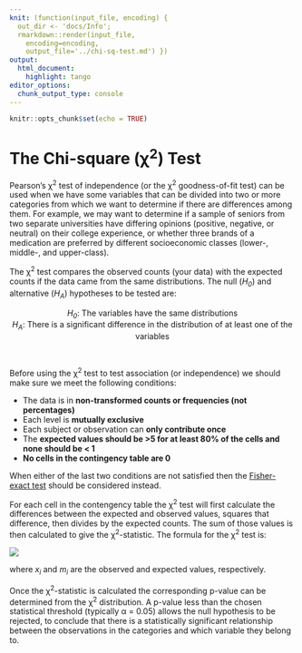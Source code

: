 ```yaml
---
knit: (function(input_file, encoding) {
  out_dir <- 'docs/Info';
  rmarkdown::render(input_file,
    encoding=encoding,
    output_file='../chi-sq-test.md') })
output:
  html_document:
    highlight: tango
editor_options:
  chunk_output_type: console
---
```


```r
knitr::opts_chunk$set(echo = TRUE)
```

# The Chi-square (&chi;<sup>2</sup>) Test

Pearson's &chi;<sup>2</sup> test of independence (or the &chi;<sup>2</sup> goodness-of-fit test) can be used when we have some variables that can be divided into two or more categories from which we want to determine if there are differences among them.  For example, we may want to determine if a sample of seniors from two separate universities have differing opinions (positive, negative, or neutral) on their college experience, or whether three brands of a medication are preferred by different socioeconomic classes (lower-, middle-, and upper-class).

 The &chi;<sup>2</sup> test compares the observed counts (your data) with the expected counts if the data came from the same distributions.  The null (<i>H<sub>0</sub></i>) and alternative (<i>H<sub>A</sub></i>) hypotheses to be tested are:

<center><i>H<sub>0</sub></i>: The variables have the same distributions</center>
<center><i>H<sub>A</sub></i>: There is a significant difference in the distribution of at least one of the variables</center>
<br>

Before using the &chi;<sup>2</sup> test to test association (or independence) we should make sure we meet the following conditions:

* The data is in **non-transformed counts or frequencies (not percentages)**
* Each level is **mutually exclusive**
* Each subject or observation can **only contribute once**
* The **expected values should be >5 for at least 80% of the cells and none should be < 1**
* **No cells in the contingency table are 0**

When either of the last two conditions are not satisfied then the [Fisher-exact test](https://tylerbg.github.io/DLC_statical_guides/docs/Info/Fisher-exact-test) should be considered instead.

For each cell in the contengency table the &chi;<sup>2</sup> test will first calculate the differences between the expected and observed values, squares that difference, then divides by the expected counts.  The sum of those values is then calculated to give the &chi;<sup>2</sup>-statistic.  The formula for the  &chi;<sup>2</sup> test is:

<center>
<img src="img/chi-sq-test/chi-sq_eq.PNG" style="display: block; margin: auto;" />
</center>

where <i>x<sub>i</sub></i> and <i>m<sub>i</sub></i> are the observed and expected values, respectively.

Once the &chi;<sup>2</sup>-statistic is calculated the corresponding p-value can be determined from the &chi;<sup>2</sup> distribution.  A p-value less than the chosen statistical threshold (typically &alpha; = 0.05) allows the null hypothesis to be rejected, to conclude that there is a statistically significant relationship between the observations in the categories and which variable they belong to.